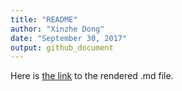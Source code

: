 ```yaml
---
title: "README"
author: "Xinzhe Dong"
date: "September 30, 2017"
output: github_document
---
```


Here is [the link](https://github.com/hannahdxz/STAT545-hw-Dong-Xinzhe/blob/master/hw03/hw03_Rmarkdown.md) to the rendered .md file.
